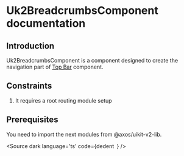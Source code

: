 
# Uk2BreadcrumbsComponent documentation

## Introduction

Uk2BreadcrumbsComponent is a component designed to create the navigation part of <a href="https://www.figma.com/file/xNJe50LNYYGhQ1Q1C3zs4b/%F0%9F%91%B7%E2%80%8D%E2%99%82%EF%B8%8F-Framework-Core---Web-2.0?node-id=1000-19264&t=mKg8E6vaLFCjbBkK-0" target="_blank">Top Bar</a> component.

## Constraints

<ol>
  <li>It requires a root routing module setup</li>
</ol>

## Prerequisites

You need to import the next modules from @axos/uikit-v2-lib.

<Source
  dark
  language='ts'
  code={dedent`
  `}
/>
